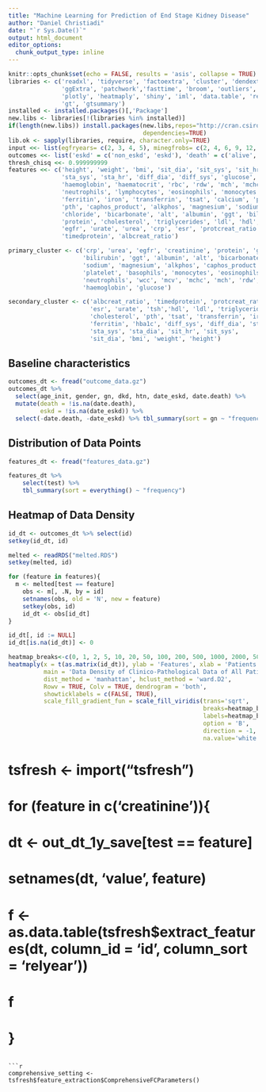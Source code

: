 ```yaml
---
title: "Machine Learning for Prediction of End Stage Kidney Disease"
author: "Daniel Christiadi"
date: "`r Sys.Date()`"
output: html_document
editor_options: 
  chunk_output_type: inline
---
```


```r
knitr::opts_chunk$set(echo = FALSE, results = 'asis', collapse = TRUE)
libraries <- c('readxl', 'tidyverse', 'factoextra', 'cluster', 'dendextend', 
               'ggExtra', 'patchwork','fasttime', 'broom', 'outliers', 'skimr', 
               'plotly', 'heatmaply', 'shiny', 'iml', 'data.table', 'reticulate',
               'gt', 'gtsummary')
installed <- installed.packages()[,'Package']
new.libs <- libraries[!(libraries %in% installed)]
if(length(new.libs)) install.packages(new.libs,repos="http://cran.csiro.au",
                                      dependencies=TRUE)
lib.ok <- sapply(libraries, require, character.only=TRUE)
input <<- list(egfryears= c(2, 3, 4, 5), minegfrobs= c(2, 4, 6, 9, 12, 15), test_pc= 20)
outcomes <<- list('eskd' = c('non_eskd', 'eskd'), 'death' = c('alive', 'death')) 
thresh_chisq <<- 0.999999999
features <<- c('height', 'weight', 'bmi', 'sit_dia', 'sit_sys', 'sit_hr', 'sta_dia',
               'sta_sys', 'sta_hr', 'diff_dia', 'diff_sys', 'glucose', 'hba1c',
               'haemoglobin', 'haematocrit', 'rbc', 'rdw', 'mch', 'mchc', 'mcv', 'wcc',
               'neutrophils', 'lymphocytes', 'eosinophils', 'monocytes', 'basophils', 'platelet',
               'ferritin', 'iron', 'transferrin', 'tsat', 'calcium', 'phosphate',
               'pth', 'caphos_product', 'alkphos', 'magnesium', 'sodium', 'potassium',
               'chloride', 'bicarbonate', 'alt', 'albumin', 'ggt', 'bilirubin', 'globulin',
               'protein', 'cholesterol', 'triglycerides', 'ldl', 'hdl', 'tsh', 'creatinine',
               'egfr', 'urate', 'urea', 'crp', 'esr', 'protcreat_ratio',
               'timedprotein', 'albcreat_ratio')

primary_cluster <- c('crp', 'urea', 'egfr', 'creatinine', 'protein', 'globulin',
                     'bilirubin', 'ggt', 'albumin', 'alt', 'bicarbonate', 'chloride', 'potassium',
                     'sodium', 'magnesium', 'alkphos', 'caphos_product', 'phosphate', 'calcium', 
                     'platelet', 'basophils', 'monocytes', 'eosinophils', 'lymphocytes', 
                     'neutrophils', 'wcc', 'mcv', 'mchc', 'mch', 'rdw', 'rbc', 'haematocrit', 
                     'haemoglobin', 'glucose')

secondary_cluster <- c('albcreat_ratio', 'timedprotein', 'protcreat_ratio', 
                       'esr', 'urate', 'tsh','hdl', 'ldl', 'triglycerides', 
                       'cholesterol', 'pth', 'tsat', 'transferrin', 'iron', 
                       'ferritin', 'hba1c', 'diff_sys', 'diff_dia', 'sta_hr', 
                       'sta_sys', 'sta_dia', 'sit_hr', 'sit_sys', 
                       'sit_dia', 'bmi', 'weight', 'height')
```

## Baseline characteristics
```r
outcomes_dt <- fread("outcome_data.gz")
outcomes_dt %>% 
  select(age_init, gender, gn, dkd, htn, date_eskd, date.death) %>% 
  mutate(death = !is.na(date.death),
         eskd = !is.na(date_eskd)) %>% 
  select(-date.death, -date_eskd) %>% tbl_summary(sort = gn ~ "frequency")
```

## Distribution of Data Points
```r
features_dt <- fread("features_data.gz")

features_dt %>% 
    select(test) %>% 
    tbl_summary(sort = everything() ~ "frequency")
```
## Heatmap of Data Density
```r
id_dt <- outcomes_dt %>% select(id)
setkey(id_dt, id)

melted <- readRDS("melted.RDS")
setkey(melted, id)

for (feature in features){
  m <- melted[test == feature]
    obs <- m[, .N, by = id]
    setnames(obs, old = 'N', new = feature)
    setkey(obs, id)
    id_dt <- obs[id_dt]
}

id_dt[, id := NULL]
id_dt[is.na(id_dt)] <- 0

heatmap_breaks<-c(0, 1, 2, 5, 10, 20, 50, 100, 200, 500, 1000, 2000, 5000, 10000)
heatmaply(x = t(as.matrix(id_dt)), ylab = 'Features', xlab = 'Patients', 
          main = 'Data Density of Clinico-Pathological Data of All Patients',
          dist_method = 'manhattan', hclust_method = 'ward.D2',
          Rowv = TRUE, Colv = TRUE, dendrogram = 'both', 
          showticklabels = c(FALSE, TRUE), 
          scale_fill_gradient_fun = scale_fill_viridis(trans='sqrt', 
                                                       breaks=heatmap_breaks,
                                                       labels=heatmap_breaks, 
                                                       option = 'B', 
                                                       direction = -1,
                                                       na.value='white')) 
```


# tsfresh <- import("tsfresh")
# 
# for (feature in c('creatinine')){
#     dt <- out_dt_1y_save[test == feature]
#     setnames(dt, 'value', feature)
#     
#     f <- as.data.table(tsfresh$extract_features(dt, column_id = 'id', column_sort = 'relyear'))
#     f
# }



```

```r

comprehensive_setting <- tsfresh$feature_extraction$ComprehensiveFCParameters()


```







